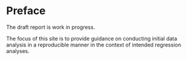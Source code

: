 # Preface {.unnumbered}

The draft report is work in progress. 

The focus of this site is to provide guidance on conducting initial data analysis in a reproducible manner in the context of intended regression analyses.
